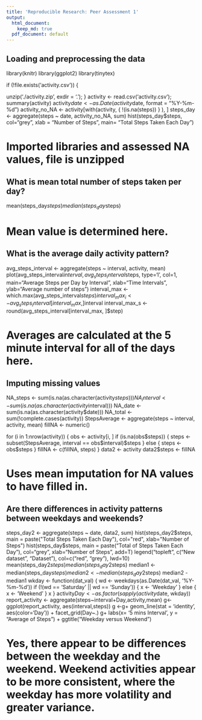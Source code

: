 ```yaml
---
title: 'Reproducible Research: Peer Assessment 1'
output:
  html_document:
    keep_md: true
  pdf_document: default
---
```



## Loading and preprocessing the data

library(knitr)
library(ggplot2)
library(tinytex)

if (!file.exists('activity.csv')) {
  
  unzip('./activity.zip', exdir = '.');
}
activity <- read.csv('activity.csv');
summary(activity)
activity$date <- as.Date(activity$date, format = "%Y-%m-%d")
activity_no_NA <- activity[with(activity, { !(is.na(steps)) } ), ]
steps_day <- aggregate(steps ~ date, activity_no_NA, sum)
hist(steps_day$steps, col="grey", xlab = "Number of Steps", main= "Total Steps Taken Each Day")

# Imported libraries and assessed NA values, file is unzipped

## What is mean total number of steps taken per day?

mean(steps_day$steps)
median(steps_day$steps)

# Mean value is determined here. 

## What is the average daily activity pattern?

avg_steps_interval <- aggregate(steps ~ interval, activity, mean)
plot(avg_steps_interval$interval, avg_steps_interval$steps, type='l', col=1, main="Average Steps per Day by Interval", xlab="Time Intervals", ylab="Average number of steps")
interval_max <- which.max(avg_steps_interval$steps)
interval_max_i <- avg_steps_interval[interval_max, ]$interval
interval_max_s <- round(avg_steps_interval[interval_max, ]$step)

# Averages are calculated at the 5 minute interval for all of the days here. 

## Imputing missing values

NA_steps <- sum(is.na(as.character(activity$steps)))
NA_interval <- sum(is.na(as.character(activity$interval)))
NA_date <- sum(is.na(as.character(activity$date)))
NA_total <- sum(!complete.cases(activity))
StepsAverage <- aggregate(steps ~ interval, activity, mean)
fillNA <- numeric()

for (i in 1:nrow(activity)) {
  obs <- activity[i, ]
  if (is.na(obs$steps)) {
    steps <- subset(StepsAverage, interval == obs$interval)$steps
  } else {
    steps <- obs$steps
  }
  fillNA <- c(fillNA, steps)
}
data2 <- activity
data2$steps <- fillNA

# Uses mean imputation for NA values to have filled in. 

## Are there differences in activity patterns between weekdays and weekends?

steps_day2 <- aggregate(steps ~ date, data2, sum)
hist(steps_day2$steps, main = paste("Total Steps Taken Each Day"), col="red", xlab="Number of Steps")
hist(steps_day$steps, main = paste("Total of Steps Taken Each Day"), col="grey", xlab="Number of Steps", add=T)
legend("topleft", c("New dataset", "Dataset"), col=c("red", "grey"), lwd=10)
mean(steps_day2$steps)
median(steps_day2$steps)
median1 <- median(steps_day$steps)
median2 <- median(steps_day2$steps)
median2 - median1
wkday <- function(dat_val) {
  wd <- weekdays(as.Date(dat_val, '%Y-%m-%d'))
  if  (!(wd == 'Saturday' || wd == 'Sunday')) {
    x <- 'Weekday'
  } 
  else {
    x <- 'Weekend'
  }
  x
}
activity$Day <- as.factor(sapply(activity$date, wkday))
report_activity <- aggregate(steps~interval+Day,activity,mean)
g<- ggplot(report_activity, aes(interval,steps))
g <-g+ geom_line(stat = 'identity', aes(color='Day')) + facet_grid(Day~.)
g+ labs(x= '5 mins Interval', y = "Average of Steps") + ggtitle("Weekday versus Weekend")

# Yes, there appear to be differences between the weekday and the weekend. Weekend activities appear to be more consistent, where the weekday has more volatility and greater variance. 
